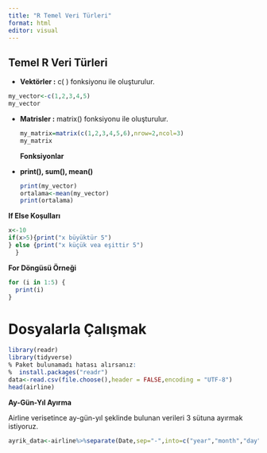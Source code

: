 ---
title: "R Temel Veri Türleri"
format: html
editor: visual
---

## Temel R Veri Türleri

-   **Vektörler :** c( ) fonksiyonu ile oluşturulur.

```{r}
my_vector<-c(1,2,3,4,5)
my_vector
```

-   **Matrisler :** matrix() fonksiyonu ile oluşturulur.

    ```{r}
    my_matrix=matrix(c(1,2,3,4,5,6),nrow=2,ncol=3)
    my_matrix
    ```

    **Fonksiyonlar**

-   **print(), sum(), mean()**

    ```{r}
    print(my_vector)
    ortalama<-mean(my_vector)
    print(ortalama)
    ```

**If Else Koşulları**

```{r}
x<-10 
if(x>5){print("x büyüktür 5")
} else {print("x küçük vea eşittir 5")
  }
```

**For Döngüsü Örneği**

```{r}
for (i in 1:5) {
  print(i)
}
```

# Dosyalarla Çalışmak

```{r}
library(readr)
library(tidyverse)
% Paket bulunamadı hatası alırsanız:
%  install.packages("readr")
data<-read.csv(file.choose(),header = FALSE,encoding = "UTF-8")
head(airline)
```

**Ay-Gün-Yıl Ayırma**

Airline verisetince ay-gün-yıl şeklinde bulunan verileri 3 sütuna ayırmak istiyoruz.

```{r}
ayrik_data<-airline%>%separate(Date,sep="-",into=c("year","month","day"))
```

